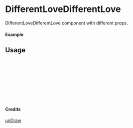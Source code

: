 
<Meta of={DifferentLoveDifferentLove} title="unDraw/DifferentLoveDifferentLove" />

# DifferentLoveDifferentLove

DifferentLoveDifferentLove component with different props.

#### Example

<Canvas of={DifferentLoveDifferentLove.Primary} />

## Usage

```ts
import { DifferentLoveDifferentLove } from "yadl-ui";

const Example = () => {
  return (
      <DifferentLoveDifferentLove />
  );
};

export default Example;
```

#### Credits
[unDraw](https://undraw.co/illustrations)
